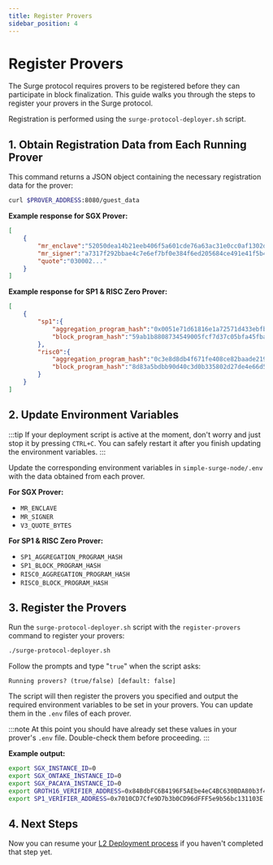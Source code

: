 ```yaml
---
title: Register Provers
sidebar_position: 4
---
```



# Register Provers

The Surge protocol requires provers to be registered before they can participate in block finalization. This guide walks you through the steps to register your provers in the Surge protocol.

Registration is performed using the `surge-protocol-deployer.sh` script. 


## 1. Obtain Registration Data from Each Running Prover

This command returns a JSON object containing the necessary registration data for the prover:

```bash
curl $PROVER_ADDRESS:8080/guest_data
```

**Example response for SGX Prover:**
```json
[
    {
        "mr_enclave":"52050dea14b21eeb406f5a601cde76a63ac31e0cc0af1302d35d325ea06a9ddf",
        "mr_signer":"a7317f292bbae4c7e6ef7bf0e384f6ed205684ce491e41f5b44a104f0e85b7ac",
        "quote":"030002..."
    }
]
```

**Example response for SP1 & RISC Zero Prover:**
```json
[
    {
        "sp1":{
            "aggregation_program_hash":"0x0051e71d61816e1a72571d433ebfb3ce67a92554d1ab8c9e18b0cafef23f969a",
            "block_program_hash":"59ab1b8808734549005fcf7d37c05bfa45fbae2131d9a7451dba2e873dd23858"
        },
        "risc0":{
            "aggregation_program_hash":"0c3e8d8db4f671fe408ce82baade219cb14113edb87ff456aff28f31920875e3",
            "block_program_hash":"8d83a5bdbb90d40c3d0b335802d27de4e66d55d172496d833940a3758ac01204"
        }
    }
]
```

## 2. Update Environment Variables

:::tip
If your deployment script is active at the moment, don't worry and just stop it by pressing `CTRL+C`. 
You can safely restart it after you finish updating the environment variables.
:::

Update the corresponding environment variables in `simple-surge-node/.env` with the data obtained from each prover.

**For SGX Prover:**
- `MR_ENCLAVE`
- `MR_SIGNER`
- `V3_QUOTE_BYTES`

**For SP1 & RISC Zero Prover:**
- `SP1_AGGREGATION_PROGRAM_HASH`
- `SP1_BLOCK_PROGRAM_HASH`
- `RISC0_AGGREGATION_PROGRAM_HASH`
- `RISC0_BLOCK_PROGRAM_HASH`

## 3. Register the Provers

Run the `surge-protocol-deployer.sh` script with the `register-provers` command to register your provers:

```bash
./surge-protocol-deployer.sh 
```

Follow the prompts and type "`true`" when the script asks:

```
Running provers? (true/false) [default: false] 
```

The script will then register the provers you specified and output the required environment variables to be set in your provers. You can update them in the `.env` files of each prover.

:::note
At this point you should have already set these values in your prover's `.env` file. Double-check them before proceeding.
:::

**Example output:**
```bash 
export SGX_INSTANCE_ID=0
export SGX_ONTAKE_INSTANCE_ID=0
export SGX_PACAYA_INSTANCE_ID=0
export GROTH16_VERIFIER_ADDRESS=0x84BdbFC6B4196F5AEbe4eC4BC630BDA80b3f4511
export SP1_VERIFIER_ADDRESS=0x7010CD7Cfe9D7b3b0CD96dFFF5e9b56bc131103E
```

## 4. Next Steps

Now you can resume your [L2 Deployment process](../deploy-l2.mdx#5-depositing-bond) if you haven't completed that step yet. 



